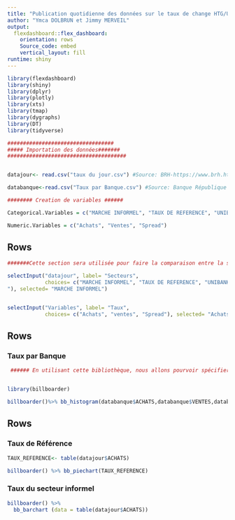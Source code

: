 ---
title: "Publication quotidienne des données sur le taux de change HTG/USD par la BRH"
author: "Ymca DOLBRUN et Jimmy MERVEIL"
output:
  flexdashboard::flex_dashboard:
    orientation: rows
    Source_code: embed
    vertical_layout: fill
runtime: shiny
---

```{r setup, include=FALSE}

library(flexdashboard) 
library(shiny) 
library(dplyr) 
library(plotly)
library(xts)
library(tmap)
library(dygraphs)
library(DT)
library(tidyverse)
```

```{r global}

##################################
##### Importation des données#######
######################################


datajour<- read.csv("taux du jour.csv") #Source: BRH-https://www.brh.ht/taux-du-jour/

databanque<-read.csv("Taux par Banque.csv") #Source: Banque République d'Haiti-https://www.brh.ht/taux-affiches-par-les-banques-et-les-agents-de-change-2/

######## Creation de variables ######

Categorical.Variables = c("MARCHE INFORMEL", "TAUX DE REFERENCE", "UNIBANK", "SOGEBANK","BUH","BPH","CITIBANK","SOGEBEL","CAPITAL BANK","BNC","TAUX MAXIMUM","TAUX MINIMUM","TAUX DE REFERENCE BRH (Achat)")

Numeric.Variables = c("Achats", "Ventes", "Spread")

```



Rows {.sidebar data-width=350}
-----------------------------------------------------------------------

```{r}

#######Cette section sera utilisée pour faire la comparaison entre la section variable et celle qui est numérique ##################################

selectInput("datajour", label= "Secteurs", 
            choices= c("MARCHE INFORMEL", "TAUX DE REFERENCE", "UNIBANK", "SOGEBANK","BUH","BPH","CITIBANK","SOGEBEL","CAPITAL BANK","BNC","TAUX MAXIMUM","TAUX MINIMUM","TAUX DE REFERENCE BRH (Achat)
"), selected= "MARCHE INFORMEL")


selectInput("Variables", label= "Taux",
            choices= c("Achats", "ventes", "Spread"), selected= "Achats")

```


Rows {data-width=400}
-----------------------------------------------------------------------

### Taux par Banque

```{r}

 ###### En utilisant cette bibliothèque, nous allons pourvoir spécifier la valeur de chaque Banque dans le secteur ########


library(billboarder)

billboarder()%>% bb_histogram(databanque$ACHATS,databanque$VENTES,databanque$SPREAD, fill = "green")

```


Rows {data-width=650}
----------------------------------------------------------------------

### Taux de Référence

```{r}


TAUX_REFERENCE<- table(datajour$ACHATS)

billboarder() %>% bb_piechart(TAUX_REFERENCE)

```


### Taux du secteur informel

```{r}
billboarder() %>% 
  bb_barchart (data = table(datajour$ACHATS))

```

